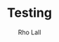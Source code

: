 ---
title: "Testing"
chapter: 5
publish: "2022-06-18"
update: "2022-06-18"
hero_image: "" 
hero_alt: ""
author: "Rho Lall"
keywords: ""

short: "

What are the tests. More importantly, how to interperet the results.

"

---